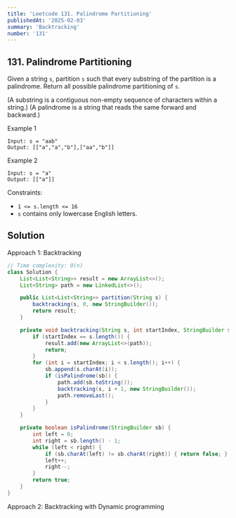 ```yaml
---
title: 'Leetcode 131. Palindrome Partitioning'
publishedAt: '2025-02-03'
summary: 'Backtracking'
number: '131'
---
```


## 131. Palindrome Partitioning

Given a string `s`, partition `s` such that every 
substring of the partition is a palindrome. Return all possible palindrome partitioning of `s`.

(A substring is a contiguous non-empty sequence of characters within a string.)
(A palindrome is a string that reads the same forward and backward.)


Example 1
`````
Input: s = "aab"
Output: [["a","a","b"],["aa","b"]]
`````

Example 2
`````
Input: s = "a"
Output: [["a"]]
`````


Constraints:

- `1 <= s.length <= 16`
- `s` contains only lowercase English letters.


## Solution
Approach 1: Backtracking
````JAVA
// Time complexity: O(n)
class Solution {
    List<List<String>> result = new ArrayList<>();
    List<String> path = new LinkedList<>();

    public List<List<String>> partition(String s) {
        backtracking(s, 0, new StringBuilder());
        return result;
    }

    private void backtracking(String s, int startIndex, StringBuilder sb) {
        if (startIndex == s.length()) {
            result.add(new ArrayList<>(path));
            return;
        }
        for (int i = startIndex; i < s.length(); i++) {
            sb.append(s.charAt(i));
            if (isPalindrome(sb)) {
                path.add(sb.toString());
                backtracking(s, i + 1, new StringBuilder());
                path.removeLast();
            }
        }     
    }

    private boolean isPalindrome(StringBuilder sb) {
        int left = 0;
        int right = sb.length() - 1;
        while (left < right) {
            if (sb.charAt(left) != sb.charAt(right)) { return false; }
            left++;
            right--;
        }
        return true;
    }
}
````

Approach 2: Backtracking with Dynamic programming